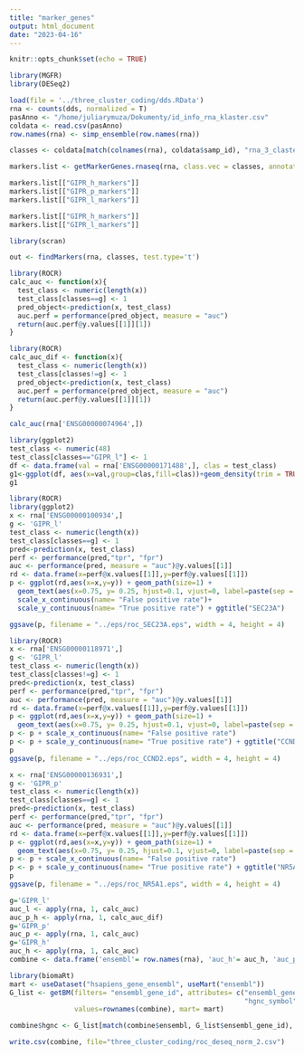 ```yaml
---
title: "marker_genes"
output: html_document
date: "2023-04-16"
---
```


```r
knitr::opts_chunk$set(echo = TRUE)
```


```r
library(MGFR)
library(DESeq2)
```

```r
load(file = '../three_cluster_coding/dds.RData')
rna <- counts(dds, normalized = T)
pasAnno <- "/home/juliarymuza/Dokumenty/id_info_rna_klaster.csv"
coldata <- read.csv(pasAnno)
row.names(rna) <- simp_ensemble(row.names(rna))
```

```r
classes <- coldata[match(colnames(rna), coldata$samp_id), "rna_3_claster"]
```


```r
markers.list <- getMarkerGenes.rnaseq(rna, class.vec = classes, annotate =T)
```

```r
markers.list[["GIPR_h_markers"]]
markers.list[["GIPR_p_markers"]]
markers.list[["GIPR_l_markers"]]
```

```r
markers.list[["GIPR_h_markers"]]
markers.list[["GIPR_l_markers"]]
```

```r
library(scran)
```

```r
out <- findMarkers(rna, classes, test.type='t')
```

```r
library(ROCR)
calc_auc <- function(x){
  test_class <- numeric(length(x))
  test_class[classes==g] <- 1
  pred_object<-prediction(x, test_class)
  auc.perf = performance(pred_object, measure = "auc")
  return(auc.perf@y.values[[1]][1])
}
```

```r
library(ROCR)
calc_auc_dif <- function(x){
  test_class <- numeric(length(x))
  test_class[classes!=g] <- 1
  pred_object<-prediction(x, test_class)
  auc.perf = performance(pred_object, measure = "auc")
  return(auc.perf@y.values[[1]][1])
}
```


```r
calc_auc(rna['ENSG00000074964',])
```

```r
library(ggplot2)
test_class <- numeric(48)
test_class[classes=="GIPR_l"] <- 1
df <- data.frame(val = rna['ENSG00000171488',], clas = test_class)
g1<-ggplot(df, aes(x=val,group=clas,fill=clas))+geom_density(trim = TRUE, alpha = .5)
g1
```

```r
library(ROCR)
library(ggplot2)
x <- rna['ENSG00000100934',]
g <- 'GIPR_l'
test_class <- numeric(length(x))
test_class[classes==g] <- 1
pred<-prediction(x, test_class)
perf <- performance(pred,"tpr", "fpr")
auc <- performance(pred, measure = "auc")@y.values[[1]]
rd <- data.frame(x=perf@x.values[[1]],y=perf@y.values[[1]])
p <- ggplot(rd,aes(x=x,y=y)) + geom_path(size=1) + 
  geom_text(aes(x=0.75, y= 0.25, hjust=0.1, vjust=0, label=paste(sep = "", "AUC = ",round(auc,3) )),colour="black",size=4)+
  scale_x_continuous(name= "False positive rate")+
  scale_y_continuous(name= "True positive rate") + ggtitle("SEC23A")

ggsave(p, filename = "../eps/roc_SEC23A.eps", width = 4, height = 4)

```

```r
library(ROCR)
x <- rna['ENSG00000118971',]
g <- 'GIPR_l'
test_class <- numeric(length(x))
test_class[classes!=g] <- 1
pred<-prediction(x, test_class)
perf <- performance(pred,"tpr", "fpr")
auc <- performance(pred, measure = "auc")@y.values[[1]]
rd <- data.frame(x=perf@x.values[[1]],y=perf@y.values[[1]])
p <- ggplot(rd,aes(x=x,y=y)) + geom_path(size=1) + 
  geom_text(aes(x=0.75, y= 0.25, hjust=0.1, vjust=0, label=paste(sep = "", "AUC = ",round(auc,3) )),colour="black",size=4)
p <- p + scale_x_continuous(name= "False positive rate")
p <- p + scale_y_continuous(name= "True positive rate") + ggtitle("CCND2")
p 
ggsave(p, filename = "../eps/roc_CCND2.eps", width = 4, height = 4)
```

```r
x <- rna['ENSG00000136931',]
g <- 'GIPR_p'
test_class <- numeric(length(x))
test_class[classes==g] <- 1
pred<-prediction(x, test_class)
perf <- performance(pred,"tpr", "fpr")
auc <- performance(pred, measure = "auc")@y.values[[1]]
rd <- data.frame(x=perf@x.values[[1]],y=perf@y.values[[1]])
p <- ggplot(rd,aes(x=x,y=y)) + geom_path(size=1) + 
  geom_text(aes(x=0.75, y= 0.25, hjust=0.1, vjust=0, label=paste(sep = "", "AUC = ",round(auc,3) )),colour="black",size=4)
p <- p + scale_x_continuous(name= "False positive rate")
p <- p + scale_y_continuous(name= "True positive rate") + ggtitle("NR5A1")
p 
ggsave(p, filename = "../eps/roc_NR5A1.eps", width = 4, height = 4)
```

```r
g='GIPR_l'
auc_l <- apply(rna, 1, calc_auc)
auc_p_h <- apply(rna, 1, calc_auc_dif)
g='GIPR_p'
auc_p <- apply(rna, 1, calc_auc)
g='GIPR_h'
auc_h <- apply(rna, 1, calc_auc)
combine <- data.frame('ensembl'= row.names(rna), 'auc_h'= auc_h, 'auc_p'= auc_p, 'auc_l'= auc_l, 'auc_p_h'=auc_p_h)
```

```r
library(biomaRt)
mart <- useDataset("hsapiens_gene_ensembl", useMart("ensembl"))
G_list <- getBM(filters= "ensembl_gene_id", attributes= c("ensembl_gene_id",
                                                          "hgnc_symbol"),
                values=rownames(combine), mart= mart)
```

```r
combine$hgnc <- G_list[match(combine$ensembl, G_list$ensembl_gene_id), "hgnc_symbol"]
```

```r
write.csv(combine, file="three_cluster_coding/roc_deseq_norm_2.csv")
```
